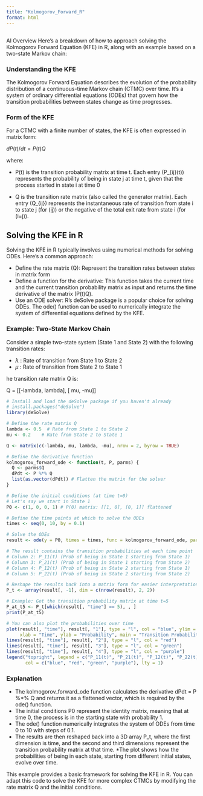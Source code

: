 ```yaml
---
title: "Kolmogorov_Forward_R"
format: html
---
```


## 

AI Overview
Here's a breakdown of how to approach solving the Kolmogorov Forward Equation (KFE) in R, along with an example based on a two-state Markov chain:


### Understanding the KFE
The Kolmogorov Forward Equation describes the evolution of the probability distribution of a continuous-time Markov chain (CTMC) over time. It's a system of ordinary differential equations (ODEs) that govern how the transition probabilities between states change as time progresses. 

### Form of the KFE
For a CTMC with a finite number of states, the KFE is often expressed in matrix form: 

$dP(t)/dt = P(t)Q$

where:

* P(t) is the transition probability matrix at time t. Each entry \(P_{ij}(t)\) represents the probability of being in state j at time t, given that the process started in state i at time 0

* Q is the transition rate matrix (also called the generator matrix). Each entry \(Q_{ij}\) represents the instantaneous rate of transition from state i to state j (for \(i\ne j\)) or the negative of the total exit rate from state i (for \(i=j\)).

## Solving the KFE in R

Solving the KFE in R typically involves using numerical methods for solving ODEs. Here's a common approach:

* Define the rate matrix (Q): Represent the transition rates between states in matrix form
* Define a function for the derivative: This function takes the current time and the current transition probability matrix as input and returns the time derivative of the matrix (P(t)Q).
* Use an ODE solver: R's deSolve package is a popular choice for solving ODEs. The ode() function can be used to numerically integrate the system of differential equations defined by the KFE.

### Example: Two-State Markov Chain

Consider a simple two-state system (State 1 and State 2) with the following transition rates:

* $\lambda$ : Rate of transition from State 1 to State 2
* $\mu$ : Rate of transition from State 2 to State 1

he transition rate matrix Q is:

Q =  [[-lambda,  lambda],
      [  mu,    -mu]]

```r
# Install and load the deSolve package if you haven't already
# install.packages("deSolve")
library(deSolve)

# Define the rate matrix Q
lambda <- 0.5  # Rate from State 1 to State 2
mu <- 0.2    # Rate from State 2 to State 1

Q <- matrix(c(-lambda, mu, lambda, -mu), nrow = 2, byrow = TRUE)

# Define the derivative function
kolmogorov_forward_ode <- function(t, P, parms) {
  Q <- parms$Q
  dPdt <- P %*% Q
  list(as.vector(dPdt)) # Flatten the matrix for the solver
}

# Define the initial conditions (at time t=0)
# Let's say we start in State 1
P0 <- c(1, 0, 0, 1) # P(0) matrix: [[1, 0], [0, 1]] flattened

# Define the time points at which to solve the ODEs
times <- seq(0, 10, by = 0.1)

# Solve the ODEs
result <- ode(y = P0, times = times, func = kolmogorov_forward_ode, parms = list(Q = Q))

# The result contains the transition probabilities at each time point
# Column 2: P_11(t) (Prob of being in State 1 starting from State 1)
# Column 3: P_21(t) (Prob of being in State 1 starting from State 2)
# Column 4: P_12(t) (Prob of being in State 2 starting from State 1)
# Column 5: P_22(t) (Prob of being in State 2 starting from State 2)

# Reshape the results back into a matrix form for easier interpretation
P_t <- array(result[, -1], dim = c(nrow(result), 2, 2))

# Example: Get the transition probability matrix at time t=5
P_at_t5 <- P_t[which(result[, "time"] == 5), , ]
print(P_at_t5)

# You can also plot the probabilities over time
plot(result[, "time"], result[, "1"], type = "l", col = "blue", ylim = c(0, 1),
     xlab = "Time", ylab = "Probability", main = "Transition Probabilities")
lines(result[, "time"], result[, "2"], type = "l", col = "red")
lines(result[, "time"], result[, "3"], type = "l", col = "green")
lines(result[, "time"], result[, "4"], type = "l", col = "purple")
legend("topright", legend = c("P_11(t)", "P_21(t)", "P_12(t)", "P_22(t)"),
       col = c("blue", "red", "green", "purple"), lty = 1)
```

### Explanation

* The kolmogorov_forward_ode function calculates the derivative dPdt = P %*% Q and returns it as a flattened vector, which is required by the ode() function.
* The initial conditions P0 represent the identity matrix, meaning that at time 0, the process is in the starting state with probability 1.
* The ode() function numerically integrates the system of ODEs from time 0 to 10 with steps of 0.1.
* The results are then reshaped back into a 3D array P_t, where the first dimension is time, and the second and third dimensions represent the transition probability matrix at that time.
*The plot shows how the probabilities of being in each state, starting from different initial states, evolve over time. 

This example provides a basic framework for solving the KFE in R. You can adapt this code to solve the KFE for more complex CTMCs by modifying the rate matrix Q and the initial conditions. 
